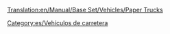 [[Translation:en/Manual/Base Set/Vehicles/Paper Trucks]]

{{es/Vehículo de carretera|nombre    = Camión de Papel Uhl
  |imagen    = Uhl_Paper_Truck.png
  |precio    = 9.184 € (4,592 £)
  |velocidad = 48 km/h (30 mph)
  |coste     = 842 € (421 £)
  |diseño    = 1936
  |duración  = 15
  |capacidad = 15 toneladas de papel
}}
{{es/Vehículo de carretera|nombre    = Camión de Papel Balogh
  |imagen    = Balogh_Paper_Truck.png
  |precio    = 11.070 € (5.535 £)
  |velocidad = 88 km/h (55 mph)
  |coste     = 1.574 € (787 £)
  |diseño    = 1979
  |duración  = 15
  |capacidad = 18 toneladas de papel
}}
{{es/Vehículo de carretera|nombre    = Camión de Papel MPS
  |imagen    = MPS_Paper_Truck.png
  |precio    = 11.890 € (5.945 £)
  |velocidad = 112 km/h (70 mph)
  |coste     = 2.250 € (1.125 £)
  |diseño    = 2007
  |duración  = 15
  |capacidad = 20 toneladas de papel
}}


[[Category:es/Vehículos de carretera]]